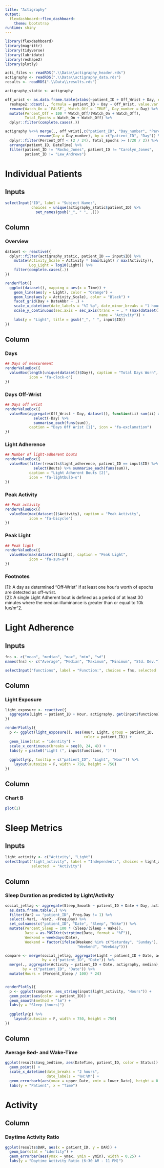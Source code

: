 ```yaml
---
title: "Actigraphy"
output: 
  flexdashboard::flex_dashboard:
    theme: bootstrap
runtime: shiny
---
```


```r
library(flexdashboard)
library(magrittr)
library(tidyverse)
library(lubridate)
library(reshape2)
library(plotly)

acti_files <- readRDS(".\\Data\\actigraphy_header.rds")
actigraphy <- readRDS(".\\Data\\actigraphy_data.rds") 
results <- readRDS(".\\Data\\results.rds") 

actigraphy_static <- actigraphy

off_wrist <- as.data.frame.table(xtabs(~patient_ID + Off_Wrist + Day, data = actigraphy)) %>%
  reshape2::dcast(., formula = patient_ID + Day ~ Off_Wrist, value.var = "Freq") %>%
  rename(Watch_On = `FALSE`, Watch_Off = `TRUE`, Day_number = Day) %>%
  mutate(Percent_Off = 100 * Watch_Off/(Watch_On + Watch_Off),
         Total_Epochs = Watch_On + Watch_Off) %>%
  dplyr::filter(complete.cases(.))

actigraphy %<>% merge(., off_wrist[,c("patient_ID", "Day_number", "Percent_Off", "Total_Epochs")] %>% 
               rename(Day = Day_number), by = c("patient_ID", "Day")) %>%
  dplyr::filter(Percent_Off < (2 / 24), Total_Epochs >= (720 / 2)) %>%
  arrange(patient_ID, DateTime) %>%
  filter(patient_ID != "Rocko_Jones", patient_ID != "Carolyn_Jones",
         patient_ID != "Lew_Andrews")
```

Individual Patients {data-icon="fa-user"}
=====================================

Inputs {.sidebar}
-------------------------------------

```r
selectInput("ID", label = "Subject Name:",
            choices = unique(actigraphy_static$patient_ID) %>%
              set_names(gsub("_", " ", .)))
```

Column {data-width=650}
-----------------------------------------------------------------------

### Overview

```r
dataset <- reactive({
  dplyr::filter(actigraphy_static, patient_ID == input$ID) %>%
    mutate(Activity_Scale = Activity * (max(Light) / max(Activity)),
           Log_Light = log10(Light)) %>%
    filter(complete.cases(.))
})

renderPlot({
  ggplot(dataset(), mapping = aes(x = Time)) +
    geom_line(aes(y = Light), color = "Orange") +
    geom_line(aes(y = Activity_Scale), color = "Black") +
    facet_grid(Day + DateAbbr ~ .) +
    scale_x_datetime(date_labels = "%I %p", date_minor_breaks = "1 hour") + 
    scale_y_continuous(sec.axis = sec_axis(trans = ~ . * (max(dataset()$Activity) / max(dataset()$Light)),
                                           name = "Activity")) +
    labs(y = "Light", title = gsub("_", " ", input$ID))
})
```

Column {data-width=150}
-----------------------------------------------------------------------

### Days

```r
## Days of measurement
renderValueBox({
  valueBox(length(unique(dataset()$Day)), caption = "Total Days Worn",
           icon = "fa-clock-o")
})
```

### Days Off-Wrist

```r
## Days off wrist
renderValueBox({
  valueBox(aggregate(Off_Wrist ~ Day, dataset(), function(ii) sum(ii) > 60) %>%
             select(-Day) %>%
             summarise_each(funs(sum)),
           caption = "Days Off Wrist [1]", icon = "fa-exclamation")
})
```

### Light Adherence

```r
## Number of light-adherent bouts
renderValueBox({
  valueBox(filter(results$light_adherence, patient_ID == input$ID) %>%
             select(Bouts) %>% summarise_each(funs(sum)),
           caption = "Light Adherent Bouts [2]",
           icon = "fa-lightbulb-o")
})
```

### Peak Activity

```r
## Peak activity
renderValueBox({
  valueBox(max(dataset()$Activity), caption = "Peak Activity",
           icon = "fa-bicycle")
})
```

### Peak Light

```r
## Peak light
renderValueBox({
  valueBox(max(dataset()$Light), caption = "Peak Light",
           icon = "fa-sun-o")
})
```

### Footnotes {.no-title}

[1]: A day as determined "Off-Wrist" if at least one hour's worth of epochs are detected as off-wrist.    
[2]: A single Light Adherent bout is defined as a period of at least 30 minutes where the median illuminance is greater than or equal to 10k lux/m^2.

Light Adherence {data-icon="fa-sun-o"}
===================================== 

Inputs {.sidebar}
-------------------------------------

```r
fns <- c("mean", "median", "max", "min", "sd")
names(fns) <- c("Average", "Median", "Maximum", "Minimum", "Std. Dev.")

selectInput("functions", label = "Function:", choices = fns, selected  = "mean")
```

Column {data-width=500}
-----------------------------------------------------------------------

### Light Exposure

```r
light_exposure <- reactive({
  aggregate(Light ~ patient_ID + Hour, actigraphy, get(input$functions))
})

renderPlotly({
  p <- ggplot(light_exposure(), aes(Hour, Light, group = patient_ID,
                                    color = patient_ID)) + 
  geom_line(stat = "identity") +
  scale_x_continuous(breaks = seq(0, 24, 4)) + 
  labs(y = paste0("Light (", input$functions, ")"))
  
  ggplotly(p, tooltip = c("patient_ID", "Light", "Hour")) %>%
    layout(autosize = F, width = 750, height = 750)
})
```

Column {data-width=500}
-----------------------------------------------------------------------

### Chart B
```r
plot(1)
```



Sleep Metrics {data-icon="fa-bed"}
=====================================

Inputs {.sidebar}
-------------------------------------

```r
light_activity <- c("Activity", "Light")
selectInput("light_activity", label = "Independent:", choices = light_activity,
            selected  = "Activity")
```

Column {data-width=500}
-----------------------------------------------------------------------

### Sleep Duration as predicted by Light/Activity

```r
social_jetlag <- aggregate(Sleep_Smooth ~ patient_ID + Date + Day, actigraphy, table) %>%
  as.data.frame.table(.) %>%
  filter(Var2 == "patient_ID", Freq.Day != 1) %>%
  select(-Var1, -Var2, -Freq.Day) %>%
  set_colnames(c("patient_ID", "Date", "Sleep", "Wake")) %>%
  mutate(Percent_Sleep = 100 * (Sleep/(Sleep + Wake)),
         Date = as.POSIXct(strptime(Date, format = "%F")),
         Weekend = weekdays(Date),
         Weekend = factor(ifelse(Weekend %in% c("Saturday", "Sunday"),
                                 "Weekend", "Weekday")))

compare <- merge(social_jetlag, aggregate(Light ~ patient_ID + Date, actigraphy, median),
                 by = c("patient_ID", "Date")) %>%
  merge(., aggregate(Activity ~ patient_ID + Date, actigraphy, median),
        by = c("patient_ID", "Date")) %>%
  mutate(Hours = (Percent_Sleep / 100) * 24)


renderPlotly({
  p <- ggplot(compare, aes_string(input$light_activity, "Hours")) +
  geom_point(aes(color = patient_ID)) +
  geom_smooth(method = "lm") +
  labs(y = "Sleep (hours)")
  
  ggplotly(p) %>%
    layout(autosize = F, width = 750, height = 750)
})


```


Column {data-width=500}
-----------------------------------------------------------------------

### Average Bed- and Wake-Time

```r
ggplot(results$avg_bedtime, aes(DateTime, patient_ID, color = Status)) +
  geom_point() +
  scale_x_datetime(date_breaks = "2 hours",
                   date_labels = "%H:%M") +
  geom_errorbarh(aes(xmax = upper_Date, xmin = lower_Date), height = 0.1) +
  labs(y = "Patient", x = "Time")
```


Activity {data-icon="fa-bicycle"}
=====================================  

Column {data-width=500}
-----------------------------------------------------------------------

### Daytime Activity Ratio

```r
ggplot(results$DAR, aes(x = patient_ID, y = DAR)) +
  geom_bar(stat = "identity") +
  geom_errorbar(aes(ymax = ymax, ymin = ymin), width = 0.25) +
  labs(y = "Daytime Activity Ratio (6:30 AM - 11 PM)")
```

